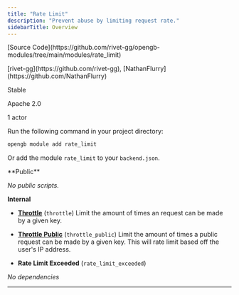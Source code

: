 ```yaml
---
title: "Rate Limit"
description: "Prevent abuse by limiting request rate."
sidebarTitle: Overview
---
```



<Tabs>
<Tab title="Metadata">

<p>
  <span style={{ display: 'inline-block', width: '26px' }}><Icon icon="git-alt"/></span>
  <span>[Source Code](https://github.com/rivet-gg/opengb-modules/tree/main/modules/rate_limit)</span>
</p>



<p>
  <span style={{ display: 'inline-block', width: '26px' }}><Icon icon="user"/></span>
  <span>[rivet-gg](https://github.com/rivet-gg), [NathanFlurry](https://github.com/NathanFlurry)</span>
</p>



<p>
  <span style={{ display: 'inline-block', width: '26px' }}><Icon icon="square-info"/></span>
  <span>Stable</span>
</p>



<p>
  <span style={{ display: 'inline-block', width: '26px' }}><Icon icon="file-certificate"/></span>
  <span>Apache 2.0</span>
</p>





<p>
  <span style={{ display: 'inline-block', width: '26px' }}><Icon icon="bolt"/></span>
  <span>1 actor</span>
</p>

</Tab>

<Tab title="Install">
Run the following command in your project directory:

```bash
opengb module add rate_limit
```

Or add the module `rate_limit` to your `backend.json`.
</Tab>

<Tab title="2 Scripts">
**Public**

_No public scripts._

**Internal** 


- **[Throttle](/modules/rate_limit/scripts/throttle)** (`throttle`) Limit the amount of times an request can be made by a given key.

- **[Throttle Public](/modules/rate_limit/scripts/throttle_public)** (`throttle_public`) Limit the amount of times a public request can be made by a given key. This will rate limit based off the user's IP address.

</Tab>


<Tab title="1 Errors">

- **Rate Limit Exceeded** (`rate_limit_exceeded`) 

</Tab>


<Tab title="0 Dependencies">

_No dependencies_

</Tab>
</Tabs>

---


